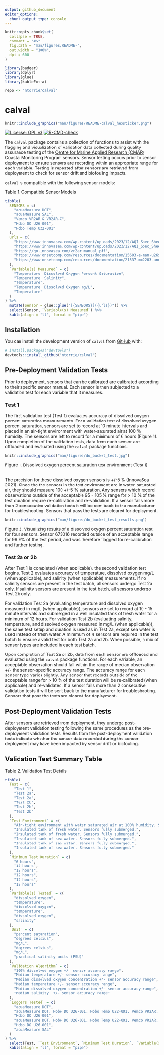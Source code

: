 ```yaml
---
output: github_document
editor_options: 
  chunk_output_type: console
---
```


<!-- README.md is generated from README.Rmd. Please edit that file -->

```r
knitr::opts_chunk$set(
  collapse = TRUE,
  comment = "#>",
  fig.path = "man/figures/README-",
  out.width = "100%",
  dpi = 600
)

library(badger)
library(dplyr)
library(glue)
library(kableExtra)

repo <- "ntorrie/calval"
```

# calval

```r
knitr::include_graphics("man/figures/README-calval_hexsticker.png")
```


<!-- badges: start -->
[![License: GPL v3](https://img.shields.io/badge/License-GPLv3-blue.svg)](https://www.gnu.org/licenses/gpl-3.0)
[![R-CMD-check](https://github.com/ntorrie/calval/actions/workflows/R-CMD-check.yaml/badge.svg)](https://github.com/ntorrie/calval/actions/workflows/R-CMD-check.yaml)
<!-- badges: end -->

The `calval` package contains a collection of functions to assist with the flagging and visualization of validation data collected during quality assurance testing of the [Centre for Marine Applied Research (CMAR)](https://cmar.ca/coastal-monitoring-program/) Coastal Monitoring Program sensors. Sensor testing occurs prior to sensor deployment to ensure sensors are recording within an appropriate range for each variable. Testing is repeated after sensors are retrieved from deployment to check for sensor drift and biofouling impacts. 

`calval` is compatible with the following sensor models:

Table 1. Compatible Sensor Models
```r
tibble(
  SENSORS = c(
    "aquaMeasure DOT", 
    "aquaMeasure SAL",
    "Vemco VR2AR & VR2AR-X",
    "Hobo DO U26-001",
    "Hobo Temp U22-001"
  ),
  urls = c(
    "https://www.innovasea.com/wp-content/uploads/2023/12/AQI_Spec_Sheet.08.12.23.pdf",
    "https://www.innovasea.com/wp-content/uploads/2023/12/AQI_Spec_Sheet.08.12.23.pdf",
    "https://go.innovasea.com/vr2ar_manual.pdf",
    "https://www.onsetcomp.com/resources/documentation/15603-e-man-u26x",
    "https://www.onsetcomp.com/resources/documentation/21537-mx2203-and-mx2204-manual"
  ),
  `Variable(s) Measured` = c(
    "Temperature, Dissolved Oxygen Percent Saturation",
    "Temperature, Salinity",
    "Temperature", 
    "Temperature, Dissolved Oxygen mg/L", 
    "Temperature"
  )
) %>%
  mutate(Sensor = glue::glue("[{SENSORS}]({urls})")) %>%
  select(Sensor, `Variable(s) Measured`) %>%
  kable(align = "ll", format = "pipe")
```


## Installation

You can install the development version of `calval` from [GitHub](https://github.com/) with:

``` r
# install.packages("devtools")
devtools::install_github("ntorrie/calval")
```

## Pre-Deployment Validation Tests
Prior to deployment, sensors that can be calibrated are calibrated according to their specific sensor manual. Each sensor is then subjected to a validation test for each variable that it measures.

### Test 1
The first validation test (Test 1) evaluates accuracy of dissolved oxygen percent saturation measurements. For a validation test of dissolved oxygen percent saturation, sensors are set to record at 10 minute intervals and placed in an air-tight environment with water-saturated air at 100 % humidity. The sensors are left to record for a minimum of 6 hours (Figure 1). Upon completion of the validation tests, data from each sensor are offloaded and evaluated using the `calval` package functions.

```r
knitr::include_graphics("man/figures/do_bucket_test.jpg")
```
Figure 1. Dissolved oxygen percent saturation test environment (Test 1)
<br>
<br>

The precision for these dissolved oxygen sensors is +/-5 % (InnovaSea 2021). Since the the sensors in the test environment are in water-saturated air, they should measure 100 +/-5 % saturation. Any sensors which record observations outside of the acceptable 95 - 105 % range for > 10 % of the test duration require re-calibration and re-validation. If a sensor fails more than 2 consecutive validation tests it will be sent back to the manufacturer for troubleshooting. Sensors that pass the tests are cleared for deployment. 


```r
knitr::include_graphics("man/figures/do_bucket_test_results.png")
```
Figure 2. Visualizing results of a dissolved oxygen percent saturation test for four sensors. Sensor 675016 recorded outside of an acceptable range for 99.9% of the test period, and was therefore flagged for re-calibration and further testing.

### Test 2a or 2b
After Test 1 is completed (when applicable), the second validation test begins. Test 2 evaluates accuracy of temperature, dissolved oxygen mg/L (when applicable), and salinity (when applicable) measurements. If no salinity sensors are present in the test batch, all sensors undergo Test 2a only. If salinity sensors are present in the test batch, all sensors undergo Test 2b only. 

For validation Test 2a (evaluating temperature and dissolved oxygen measured in mg/L (when applicable)), sensors are set to record at 10 - 15 minute intervals and submerged in a well insulated tank of fresh water for a minimum of 12 hours. For validation Test 2b (evaluating salinity, temperature, and dissolved oxygen measured in mg/L (when applicable)), the same test setup and duration is used as in Test 2a, except sea water is used instead of fresh water. A minimum of 4 sensors are required in the test batch to ensure a valid test for both Test 2a and 2b. When possible, a mix of sensor types are included in each test batch.

Upon completion of Test 2a or 2b, data from each sensor are offloaded and evaluated using the `calval` package functions. For each variable, an acceptable observation should fall within the range of median observation +/- the sensor-specific accuracy range. The accuracy range for each sensor type varies slightly. Any sensor that records outside of the acceptable range for > 10 % of the test duration will be re-calibrated (when applicable) and re-validated. If a sensor fails more than 2 consecutive validation tests it will be sent back to the manufacturer for troubleshooting. Sensors that pass the tests are cleared for deployment.


## Post-Deployment Validation Tests
After sensors are retrieved from deployment, they undergo post-deployment validation testing following the same procedures as the pre-deployment validation tests. Results from the post-deployment validation tests indicate whether the sensor data recorded during the sensor deployment may have been impacted by sensor drift or biofouling.


## Validation Test Summary Table
Table 2. Validation Test Details
```r
tibble(
  Test = c(
    "Test 1", 
    "Test 2a",
    "Test 2a",
    "Test 2b",
    "Test 2b",
    "Test 2b"
  ),
  `Test Environment` = c(
    "Air-tight environment with water saturated air at 100% humidity. Sensors not submerged.",
    "Insulated tank of fresh water. Sensors fully submerged.",
    "Insulated tank of fresh water. Sensors fully submerged.",
    "Insulated tank of sea water. Sensors fully submerged.",
    "Insulated tank of sea water. Sensors fully submerged.",
    "Insulated tank of sea water. Sensors fully submerged."
  ),
  `Minimum Test Duration` = c(
    "6 hours",
    "12 hours",
    "12 hours",
    "12 hours",
    "12 hours",
    "12 hours"
  ),
  `Variable(s) Tested` = c(
    "dissolved oxygen",
    "temperature",
    "dissolved oxygen",
    "temperature",
    "dissolved oxygen",
    "salinity"
  ),
  `Unit` = c(
    "percent saturation",
    "degrees celsius",
    "mg/L",
    "degrees celsius",
    "mg/L",
    "practical salinity units (PSU)"
  ),
  `Validation Algorithm` = c(
    "100% dissolved oxygen +/- sensor accuracy range",
    "Median temperature +/- sensor accuracy range",
    "Median dissolved oxygen concentration +/- sensor accuracy range",
    "Median temperature +/- sensor accuracy range",
    "Median dissolved oxygen concentration +/- sensor accuracy range",
    "Median salinity  +/- sensor accuracy range"
  ),
  `Loggers Tested` = c(
    "aquaMeasure DOT",
    "aquaMeasure DOT, Hobo DO U26-001, Hobo Temp U22-001, Vemco VR2AR, Vemco VR2AR-X",
    "Hobo DO U26-001",
    "aquaMeasure DOT, Hobo DO U26-001, Hobo Temp U22-001, Vemco VR2AR, Vemco VR2AR-X, aquaMeasure SAL",
    "Hobo DO U26-001",
    "aquaMeasure SAL"
  )
) %>%
  select(Test, `Test Environment`, `Minimum Test Duration`, `Variable(s) Tested`, `Unit`, `Validation Algorithm`, `Loggers Tested`) %>%
  kable(align = "ll", format = "pipe")
```



